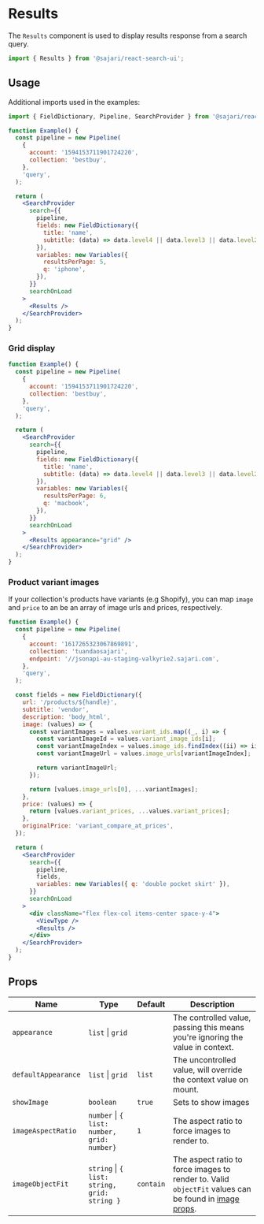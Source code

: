 
<SEO
  title="Results"
  scope={scopes.searchUI}
  description="The Results component is used to display results response from a search query."
/>

# Results

The `Results` component is used to display results response from a search query.

```js
import { Results } from '@sajari/react-search-ui';
```

## Usage

Additional imports used in the examples:

```js
import { FieldDictionary, Pipeline, SearchProvider } from '@sajari/react-search-ui';
```

```jsx
function Example() {
  const pipeline = new Pipeline(
    {
      account: '1594153711901724220',
      collection: 'bestbuy',
    },
    'query',
  );

  return (
    <SearchProvider
      search={{
        pipeline,
        fields: new FieldDictionary({
          title: 'name',
          subtitle: (data) => data.level4 || data.level3 || data.level2 || data.level1 || data.brand,
        }),
        variables: new Variables({
          resultsPerPage: 5,
          q: 'iphone',
        }),
      }}
      searchOnLoad
    >
      <Results />
    </SearchProvider>
  );
}
```

### Grid display

```jsx
function Example() {
  const pipeline = new Pipeline(
    {
      account: '1594153711901724220',
      collection: 'bestbuy',
    },
    'query',
  );

  return (
    <SearchProvider
      search={{
        pipeline,
        fields: new FieldDictionary({
          title: 'name',
          subtitle: (data) => data.level4 || data.level3 || data.level2 || data.level1 || data.brand,
        }),
        variables: new Variables({
          resultsPerPage: 6,
          q: 'macbook',
        }),
      }}
      searchOnLoad
    >
      <Results appearance="grid" />
    </SearchProvider>
  );
}
```

### Product variant images

If your collection's products have variants (e.g Shopify), you can map `image` and `price` to an be an array of image urls and prices, respectively.

```jsx
function Example() {
  const pipeline = new Pipeline(
    {
      account: '1617265323067869891',
      collection: 'tuandaosajari',
      endpoint: '//jsonapi-au-staging-valkyrie2.sajari.com',
    },
    'query',
  );

  const fields = new FieldDictionary({
    url: '/products/${handle}',
    subtitle: 'vendor',
    description: 'body_html',
    image: (values) => {
      const variantImages = values.variant_ids.map((_, i) => {
        const variantImageId = values.variant_image_ids[i];
        const variantImageIndex = values.image_ids.findIndex((ii) => ii === variantImageId);
        const variantImageUrl = values.image_urls[variantImageIndex];

        return variantImageUrl;
      });

      return [values.image_urls[0], ...variantImages];
    },
    price: (values) => {
      return [values.variant_prices, ...values.variant_prices];
    },
    originalPrice: 'variant_compare_at_prices',
  });

  return (
    <SearchProvider
      search={{
        pipeline,
        fields,
        variables: new Variables({ q: 'double pocket skirt' }),
      }}
      searchOnLoad
    >
      <div className="flex flex-col items-center space-y-4">
        <ViewType />
        <Results />
      </div>
    </SearchProvider>
  );
}
```

## Props

| Name                | Type                                         | Default   | Description                                                                                                                     |
| ------------------- | -------------------------------------------- | --------- | ------------------------------------------------------------------------------------------------------------------------------- |
| `appearance`        | `list` \| `grid`                             |           | The controlled value, passing this means you're ignoring the value in context.                                                  |
| `defaultAppearance` | `list` \| `grid`                             | `list`    | The uncontrolled value, will override the context value on mount.                                                               |
| `showImage`         | `boolean`                                    | `true`    | Sets to show images                                                                                                             |
| `imageAspectRatio`  | `number` \| `{ list: number, grid: number}`  | `1`       | The aspect ratio to force images to render to.                                                                                  |
| `imageObjectFit`    | `string` \| `{ list: string, grid: string }` | `contain` | The aspect ratio to force images to render to. Valid `objectFit` values can be found in [image props](/components/image#props). |
